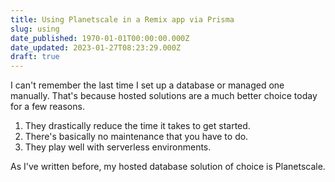 ```yaml
---
title: Using Planetscale in a Remix app via Prisma
slug: using
date_published: 1970-01-01T00:00:00.000Z
date_updated: 2023-01-27T08:23:29.000Z
draft: true
---
```


I can't remember the last time I set up a database or managed one manually. That's because hosted solutions are a much better choice today for a few reasons.

1. They drastically reduce the time it takes to get started.
2. There's basically no maintenance that you have to do. 
3. They play well with serverless environments.

As I've written before, my hosted database solution of choice is Planetscale. 
